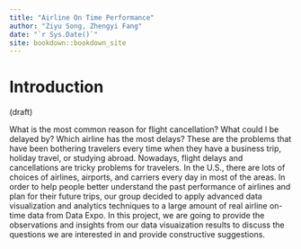 ```yaml
--- 
title: "Airline On Time Performance"
author: "Ziyu Song, Zhengyi Fang"
date: "`r Sys.Date()`"
site: bookdown::bookdown_site
---
```


# Introduction

(draft)

What is the most common reason for flight cancellation? What could I be delayed by? Which airline has the most delays? These are the problems that have been bothering travelers every time when they have a business trip, holiday travel, or studying abroad. Nowadays, flight delays and cancellations are tricky problems for travelers. In the U.S., there are lots of choices of airlines, airports, and carriers every day in most of the areas. In order to help people better understand the past performance of airlines and plan for their future trips, our group decided to apply advanced data visualization and analytics techniques to a large amount of real airline on-time data from Data Expo. In this project, we are going to provide the observations and insights from our data visuaization results to discuss the questions we are interested in and provide constructive suggestions.

